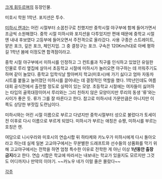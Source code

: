 [[크게 휘두르며]]의 등장인물.

미호시 학원 1학년. 포지션은 투수.

[[미하시 렌]]과는 어린 시절부터 소꿉친구로 친했지만 중학시절 야구부에 함께 들어가면서 조금씩 소원해졌다. 중학 시절 미하시와 포지션을 다투었지만 편애 때문에 중학교 시절엔 내내 후보였다 고등부에 들어오면서 주전격으로 올라갔다. 사용 구종은 스트레이트, 얕은 포크, 깊은 포크, 체인지업. 그 중 결정구는 포크. 구속은 120Km/h대로 아베 평하길 1학년 봄에 이정도면 합격점이라고.

중학 시절 야구부에서 미하시를 인정하고 그 컨트롤과 직구를 인식하고 있었던 유일한 인물로 루리 옆집에 살아서 초등학교 시절에 미하시가 놀러오면 야구하는 데 끼워주기도 하며 같이 놀았다. 중학교 입학식날 할아버지 학교(미호시)에 가기 싫다고 엄마 자동차 시트를 붙들고 늘어졌던 미하시를 끌어내는 데 결정적인 역할을 했다. 1학년인데도 여름대회 공식전에서 출전할 정도로 실력이 있는 모양. 초등학교 시절에는 여자들이 싫어하는 타입의 골목대장이어서 루리와는 그리 친하지 않은 모양이지만 루리의 동생 '류'와는 사이가 좋은 듯. 류가 그를 잘 따른다고 한다. 참고로 미하시네 가문만큼은 아니지만 이 쪽도 상당한 부잣집 도련님이다. 

미하시와는 어린 시절 이름으로 부르고 다녔지만 중학시절부터 성으로 불렀다가 토세이전 이후로 다시 이름으로 부르게 되었다. 미하시가 부르는 애칭은 슈짱, 미하시를 부르는 호칭은 렌.

여담으로 니시우라와 미호시의 연습시합 뒤 하타케와 카노우가 미하시에게 다시 돌아오라고 하는데 실제 일본 고교야구에서는 무분별한 드래프트와 선수들의 상품화를 막기 위해 고교야구에서는 전학을 하면 엄청 특수한 이유로 전학한 게 아닌 이상 '''1년동안 출장 금지'''라고 한다. 연습 시합은 학교에 따라서는 내보내는 학교가 있을지도 모르지만 그것도 어디까지나 만약의 이야기. ~~카노우 네가 이럴 줄은 몰랐다~~


[[각주]]
